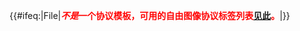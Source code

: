 {{#ifeq:{{NAMESPACE}}|File|<span style="color:red; font-weight:bold;">{{tl|GNU}}''不是''一个协议模板，可用的自由图像协议标签列表[[Wikipedia:图像版权标志#自由协议|见此]]。</span>|{{Navbox
| name = GNU
| title = [[GNU计划]]
| image = [[File:Heckert GNU white.svg|64px|GNU's not UNIX]]
| listclass = hlist

| group1 = 历史
| list1 =
* [[GNU宣言]]
* [[自由软件基金会]]
** {{le|欧洲自由软件基金会|Free Software Foundation Europe|欧洲}}
** {{le|印度自由软件基金会|Free Software Foundation of India|印度}}
** {{le|拉丁美洲自由软件基金会|Free Software Foundation Latin America|拉丁美洲}}
* [[自由开源软件历史]]

|group2 = 许可证
|list2 =
* [[GNU通用公共许可证]]
* [[GNU宽通用公共许可证]]
* [[GNU Affero通用公共许可证]]
* [[GNU自由文档许可证]]
* [[GPL链接例外]]

| group3 = 软件
| list3 =
* [[GNU]]
** [[GNU variants|变种]]
* [[GNU Hurd|Hurd]]
* [[Linux-libre]]
* [[GNU C 函式庫|glibc]]
* [[Bash]]
* [[GNU核心工具组|Coreutils]]
* [[GNU查找工具组|findutils]]
* [[GNU构建系统|构建系统]]
* [[GCC]]
* [[GNU Binutils|binutils]]
* [[GNU调试器|GDB]]
* [[GNU GRUB|GRUB]]
* [[GNOME]]
* [[GNUstep]]
* [[GIMP]]
* [[Jami (軟體)|Jami]]
* [[Emacs|GNU Emacs]]
* [[GNU TeXmacs]]
* [[GNU Octave]]
* [[R语言|GNU R]]
* [[GNU科学库|GSL]]
* [[GNU多重精度运算库|GMP]]
* {{le|GNU Electric|Electric (software)}}
* {{le|GNU Archimedes|GNU Archimedes}}
* {{le|GNUnet|GNUnet}}
* [[GnuPG|GNU Privacy Guard]]
* [[Gnuzilla]]
** [[GNU IceCat|IceCat]]
* [[GNU Health]]
* [[GNUmed]]
* [[LilyPond|GNU LilyPond]]
* [[GNU Go]]
* [[GNU Chess]]
* [[Gnash]]
* [[Guix]]
* {{le|Guix系統發行版|Guix System Distribution}}
* [[GNU软件包列表|''更多...'']]

| group4 = 公众发言人
| list4 =
* [[Alexandre Oliva]]
* [[Benjamin Mako Hill]]
* [[Bradley M. Kuhn]]
* [[伊本·莫格林]]
* [[Georg C. F. Greve]]
* [[Loïc Dachary]]
* [[Ricardo Galli]]
* [[理查德·斯托曼]]
* [[Robert J. Chassell]]
* [[William John Sullivan|John Sullivan]]

| group5 = 其它议题
| list5 =
* [[GNU/Linux命名爭議]]
* 《[[操作系统革命]]》
* [[自由软件基金会反Windows运动]]
* [[设计式缺陷]]
}}}}<noinclude>{{documentation}}<!-- Please add metadata to the <includeonly> section at the bottom of the /doc subpage --></noinclude>